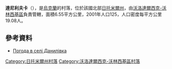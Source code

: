 {{coord|50|38|44|N|28|27|57|E|scale:30000|display=title}}

'''達尼利夫卡'''（{{lang-uk|Данилівка}}），是[[烏克蘭|烏克蘭]]的村落，位於該國北部[[日托米爾州|日托米爾州]]，由[[沃洛達爾西克-沃林西基區|沃洛達爾西克-沃林西基區]]負責管轄，面積6.55平方公里，2001年人口125，人口密度每平方公里19.08人。

==參考資料==
* [https://ua.sinoptik.ua/погода-данилівка-303006577 Погода в селі Данилівка]

{{DEFAULTSORT:Данилівка}}
[[Category:日托米爾州村落|Category:日托米爾州村落]]
[[Category:沃洛達爾西克-沃林西基區村落|Category:沃洛達爾西克-沃林西基區村落]]


{{Zhytomyr-geo-stub}}